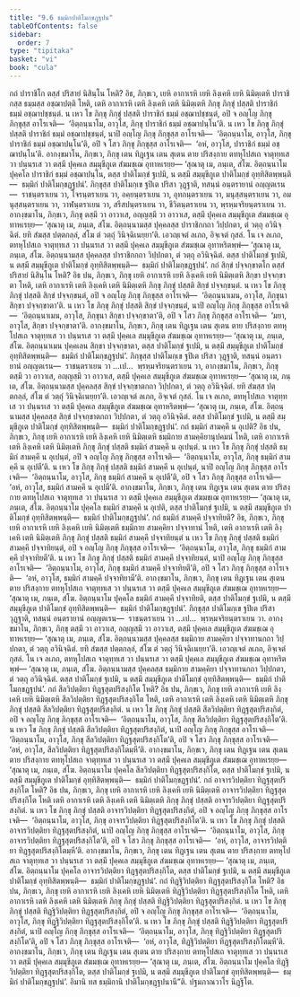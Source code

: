 ```yaml
---
title: "9.6 ธมฺมิกปาติโมกฺขฏฺฐปน"
tableOfContents: false
sidebar:
  order: 7
type: "tipitaka"
basket: "vi"
book: "cula"
---
```



<DynamicBreadcrumb />

<Division number="388" book="cula">

<Paragraph number="1894" book="cula">
กถํ ปาราชิโก ตสฺสํ ปริสายํ นิสินฺโน โหติ? อิธ, ภิกฺขเว, เยหิ อากาเรหิ เยหิ ลิงฺเคหิ เยหิ นิมิตฺเตหิ ปาราชิกสฺส ธมฺมสฺส อชฺฌาปตฺติ โหติ, เตหิ อากาเรหิ เตหิ ลิงฺเคหิ เตหิ นิมิตฺเตหิ ภิกฺขุ ภิกฺขุํ ปสฺสติ ปาราชิกํ ธมฺมํ อชฺฌาปชฺชนฺตํ. น เหว โข ภิกฺขุ ภิกฺขุํ ปสฺสติ ปาราชิกํ ธมฺมํ อชฺฌาปชฺชนฺตํ, อปิ จ อญฺโญ ภิกฺขุ ภิกฺขุสฺส อาโรเจติ—  ‘อิตฺถนฺนาโม, อาวุโส, ภิกฺขุ ปาราชิกํ ธมฺมํ อชฺฌาปนฺโน’ติ. น เหว โข ภิกฺขุ ภิกฺขุํ ปสฺสติ ปาราชิกํ ธมฺมํ อชฺฌาปชฺชนฺตํ, นาปิ อญฺโญ ภิกฺขุ ภิกฺขุสฺส อาโรเจติ—  ‘อิตฺถนฺนาโม, อาวุโส, ภิกฺขุ ปาราชิกํ ธมฺมํ อชฺฌาปนฺโน’ติ, อปิ จ โสว ภิกฺขุ ภิกฺขุสฺส อาโรเจติ—  ‘อหํ, อาวุโส, ปาราชิกํ ธมฺมํ อชฺฌาปนฺโน’ติ. อากงฺขมาโน, ภิกฺขเว, ภิกฺขุ เตน ทิฏฺเฐน เตน สุเตน ตาย ปริสงฺกาย ตทหุโปสเถ จาตุทฺทเส วา ปนฺนรเส วา ตสฺมึ ปุคฺคเล สมฺมุขีภูเต สํฆมชฺเฌ อุทาหเรยฺย—
</Paragraph>

<Paragraph number="1895" book="cula">
‘สุณาตุ เม, ภนฺเต, สํโฆ. อิตฺถนฺนาโม ปุคฺคโล ปาราชิกํ ธมฺมํ อชฺฌาปนฺโน, ตสฺส ปาติโมกฺขํ ฐเปมิ, น ตสฺมึ สมฺมุขีภูเต ปาติโมกฺขํ อุทฺทิสิตพฺพนฺติ—  ธมฺมิกํ ปาติโมกฺขฏฺฐปนํ’.
</Paragraph>

</Division>
<Division number="389" book="cula">

<Paragraph number="1896" book="cula">
ภิกฺขุสฺส ปาติโมกฺเข ฐปิเต ปริสา วุฏฺฐาติ, ทสนฺนํ อนฺตรายานํ อญฺญตเรน—  ราชนฺตราเยน วา, โจรนฺตราเยน วา, อคฺยนฺตราเยน วา, อุทกนฺตราเยน วา, มนุสฺสนฺตราเยน วา, อมนุสฺสนฺตราเยน วา, วาฬนฺตราเยน วา, สรีสปนฺตราเยน วา, ชีวิตนฺตราเยน วา, พฺรหฺมจริยนฺตราเยน วา. อากงฺขมาโน, ภิกฺขเว, ภิกฺขุ ตสฺมึ วา อาวาเส, อญฺญสฺมึ วา อาวาเส, ตสฺมึ ปุคฺคเล สมฺมุขีภูเต สํฆมชฺเฌ อุทาหเรยฺย—
</Paragraph>

<Paragraph number="1897" book="cula">
‘สุณาตุ เม, ภนฺเต, สํโฆ. อิตฺถนฺนามสฺส ปุคฺคลสฺส ปาราชิกกถา วิปฺปกตา, ตํ วตฺถุ อวินิจฺฉิตํ. ยทิ สํฆสฺส ปตฺตกลฺลํ, สํโฆ ตํ วตฺถุํ วินิจฺฉิเนยฺยา’ติ.
</Paragraph>

<Paragraph number="1898" book="cula">
เอวญฺเจตํ ลเภถ, อิจฺเจตํ กุสลํ. โน เจ ลเภถ, ตทหุโปสเถ จาตุทฺทเส วา ปนฺนรเส วา ตสฺมึ ปุคฺคเล สมฺมุขีภูเต สํฆมชฺเฌ อุทาหริตพฺพํ—
</Paragraph>

<Paragraph number="1899" book="cula">
‘สุณาตุ เม, ภนฺเต, สํโฆ. อิตฺถนฺนามสฺส ปุคฺคลสฺส ปาราชิกกถา วิปฺปกตา, ตํ วตฺถุ อวินิจฺฉิตํ. ตสฺส ปาติโมกฺขํ ฐเปมิ, น ตสฺมึ สมฺมุขีภูเต ปาติโมกฺขํ อุทฺทิสิตพฺพนฺติ—  ธมฺมิกํ ปาติโมกฺขฏฺฐปนํ’.
</Paragraph>

</Division>
<Division number="390" book="cula">

<Paragraph number="1900" book="cula">
กถํ สิกฺขํ ปจฺจกฺขาตโก ตสฺสํ ปริสายํ นิสินฺโน โหติ? อิธ ปน, ภิกฺขเว, ภิกฺขุ เยหิ อากาเรหิ เยหิ ลิงฺเคหิ เยหิ นิมิตฺเตหิ สิกฺขา ปจฺจกฺขาตา โหติ, เตหิ อากาเรหิ เตหิ ลิงฺเคหิ เตหิ นิมิตฺเตหิ ภิกฺขุ ภิกฺขุํ ปสฺสติ สิกฺขํ ปจฺจกฺขนฺตํ. น เหว โข ภิกฺขุ ภิกฺขุํ ปสฺสติ สิกฺขํ ปจฺจกฺขนฺตํ, อปิ จ อญฺโญ ภิกฺขุ ภิกฺขุสฺส อาโรเจติ—  ‘อิตฺถนฺนาเมน, อาวุโส, ภิกฺขุนา สิกฺขา ปจฺจกฺขาตา’ติ. น เหว โข ภิกฺขุ ภิกฺขุํ ปสฺสติ สิกฺขํ ปจฺจกฺขนฺตํ, นาปิ อญฺโญ ภิกฺขุ ภิกฺขุสฺส อาโรเจติ—  ‘อิตฺถนฺนาเมน, อาวุโส, ภิกฺขุนา สิกฺขา ปจฺจกฺขาตา’ติ, อปิ จ โสว ภิกฺขุ ภิกฺขุสฺส อาโรเจติ—  ‘มยา, อาวุโส, สิกฺขา ปจฺจกฺขาตา’ติ. อากงฺขมาโน, ภิกฺขเว, ภิกฺขุ เตน ทิฏฺเฐน เตน สุเตน ตาย ปริสงฺกาย ตทหุโปสเถ จาตุทฺทเส วา ปนฺนรเส วา ตสฺมึ ปุคฺคเล สมฺมุขีภูเต สํฆมชฺเฌ อุทาหเรยฺย—
</Paragraph>

<Paragraph number="1901" book="cula">
‘สุณาตุ เม, ภนฺเต, สํโฆ. อิตฺถนฺนาเมน ปุคฺคเลน สิกฺขา ปจฺจกฺขาตา, ตสฺส ปาติโมกฺขํ ฐเปมิ, น ตสฺมึ สมฺมุขีภูเต ปาติโมกฺขํ อุทฺทิสิตพฺพนฺติ—  ธมฺมิกํ ปาติโมกฺขฏฺฐปนํ’.
</Paragraph>

</Division>
<Division number="391" book="cula">

<Paragraph number="1902" book="cula">
ภิกฺขุสฺส ปาติโมกฺเข ฐปิเต ปริสา วุฏฺฐาติ, ทสนฺนํ อนฺตรายานํ อญฺญตเรน—  ราชนฺตราเยน วา …เป…  พฺรหฺมจริยนฺตราเยน วา, อากงฺขมาโน, ภิกฺขเว, ภิกฺขุ ตสฺมึ วา อาวาเส, อญฺญสฺมึ วา อาวาเส, ตสฺมึ ปุคฺคเล สมฺมุขีภูเต สํฆมชฺเฌ อุทาหเรยฺย—
</Paragraph>

<Paragraph number="1903" book="cula">
‘สุณาตุ เม, ภนฺเต, สํโฆ. อิตฺถนฺนามสฺส ปุคฺคลสฺส สิกฺขํ ปจฺจกฺขาตกถา วิปฺปกตา, ตํ วตฺถุ อวินิจฺฉิตํ. ยทิ สํฆสฺส ปตฺตกลฺลํ, สํโฆ ตํ วตฺถุํ วินิจฺฉิเนยฺยา’ติ.
</Paragraph>

<Paragraph number="1904" book="cula">
เอวญฺเจตํ ลเภถ, อิจฺเจตํ กุสลํ. โน เจ ลเภถ, ตทหุโปสเถ จาตุทฺทเส วา ปนฺนรเส วา ตสฺมึ ปุคฺคเล สมฺมุขีภูเต สํฆมชฺเฌ อุทาหริตพฺพํ—
</Paragraph>

<Paragraph number="1905" book="cula">
‘สุณาตุ เม, ภนฺเต, สํโฆ. อิตฺถนฺนามสฺส ปุคฺคลสฺส สิกฺขํ ปจฺจกฺขาตกถา วิปฺปกตา, ตํ วตฺถุ อวินิจฺฉิตํ. ตสฺส ปาติโมกฺขํ ฐเปมิ, น ตสฺมึ สมฺมุขีภูเต ปาติโมกฺขํ อุทฺทิสิตพฺพนฺติ—  ธมฺมิกํ ปาติโมกฺขฏฺฐปนํ’.
</Paragraph>

</Division>
<Division number="392" book="cula">

<Paragraph number="1906" book="cula">
กถํ ธมฺมิกํ สามคฺคึ น อุเปติ? อิธ ปน, ภิกฺขเว, ภิกฺขุ เยหิ อากาเรหิ เยหิ ลิงฺเคหิ เยหิ นิมิตฺเตหิ ธมฺมิกาย สามคฺคิยานุปคมนํ โหติ, เตหิ อากาเรหิ เตหิ ลิงฺเคหิ เตหิ นิมิตฺเตหิ ภิกฺขุ ภิกฺขุํ ปสฺสติ ธมฺมิกํ สามคฺคึ น อุเปนฺตํ. น เหว โข ภิกฺขุ ภิกฺขุํ ปสฺสติ ธมฺมิกํ สามคฺคึ น อุเปนฺตํ, อปิ จ อญฺโญ ภิกฺขุ ภิกฺขุสฺส อาโรเจติ—  ‘อิตฺถนฺนาโม, อาวุโส, ภิกฺขุ ธมฺมิกํ สามคฺคึ น อุเปตี’ติ. น เหว โข ภิกฺขุ ภิกฺขุํ ปสฺสติ ธมฺมิกํ สามคฺคึ น อุเปนฺตํ, นาปิ อญฺโญ ภิกฺขุ ภิกฺขุสฺส อาโรเจติ—  ‘อิตฺถนฺนาโม, อาวุโส, ภิกฺขุ ธมฺมิกํ สามคฺคึ น อุเปตี’ติ, อปิ จ โสว ภิกฺขุ ภิกฺขุสฺส อาโรเจติ—  ‘อหํ, อาวุโส, ธมฺมิกํ สามคฺคึ น อุเปมี’ติ. อากงฺขมาโน, ภิกฺขเว, ภิกฺขุ เตน ทิฏฺเฐน เตน สุเตน ตาย ปริสงฺกาย ตทหุโปสเถ จาตุทฺทเส วา ปนฺนรเส วา ตสฺมึ ปุคฺคเล สมฺมุขีภูเต สํฆมชฺเฌ อุทาหเรยฺย—
</Paragraph>

<Paragraph number="1907" book="cula">
‘สุณาตุ เม, ภนฺเต, สํโฆ. อิตฺถนฺนาโม ปุคฺคโล ธมฺมิกํ สามคฺคึ น อุเปติ, ตสฺส ปาติโมกฺขํ ฐเปมิ, น ตสฺมึ สมฺมุขีภูเต ปาติโมกฺขํ อุทฺทิสิตพฺพนฺติ—  ธมฺมิกํ ปาติโมกฺขฏฺฐปนํ’.
</Paragraph>

</Division>
<Division number="393" book="cula">

<Paragraph number="1908" book="cula">
กถํ ธมฺมิกํ สามคฺคึ ปจฺจาทิยติ? อิธ, ภิกฺขเว, ภิกฺขุ เยหิ อากาเรหิ เยหิ ลิงฺเคหิ เยหิ นิมิตฺเตหิ ธมฺมิกาย สามคฺคิยา ปจฺจาทานํ โหติ, เตหิ อากาเรหิ เตหิ ลิงฺเคหิ เตหิ นิมิตฺเตหิ ภิกฺขุ ภิกฺขุํ ปสฺสติ ธมฺมิกํ สามคฺคึ ปจฺจาทิยนฺตํ น เหว โข ภิกฺขุ ภิกฺขุํ ปสฺสติ ธมฺมิกํ สามคฺคึ ปจฺจาทิยนฺตํ, อปิ จ อญฺโญ ภิกฺขุ ภิกฺขุสฺส อาโรเจติ—  ‘อิตฺถนฺนาโม, อาวุโส, ภิกฺขุ ธมฺมิกํ สามคฺคึ ปจฺจาทิยตี’ติ. น เหว โข ภิกฺขุ ภิกฺขุํ ปสฺสติ ธมฺมิกํ สามคฺคึ ปจฺจาทิยนฺตํ, นาปิ อญฺโญ ภิกฺขุ ภิกฺขุสฺส อาโรเจติ—  ‘อิตฺถนฺนาโม, อาวุโส, ภิกฺขุ ธมฺมิกํ สามคฺคึ ปจฺจาทิยตี’ติ, อปิ จ โสว ภิกฺขุ ภิกฺขุสฺส อาโรเจติ—  ‘อหํ, อาวุโส, ธมฺมิกํ สามคฺคึ ปจฺจาทิยามี’ติ. อากงฺขมาโน, ภิกฺขเว, ภิกฺขุ เตน ทิฏฺเฐน เตน สุเตน ตาย ปริสงฺกาย ตทหุโปสเถ จาตุทฺทเส วา ปนฺนรเส วา ตสฺมึ ปุคฺคเล สมฺมุขีภูเต สํฆมชฺเฌ อุทาหเรยฺย—
</Paragraph>

<Paragraph number="1909" book="cula">
‘สุณาตุ เม, ภนฺเต, สํโฆ. อิตฺถนฺนาโม ปุคฺคโล ธมฺมิกํ สามคฺคึ ปจฺจาทิยติ, ตสฺส ปาติโมกฺขํ ฐเปมิ, น ตสฺมึ สมฺมุขีภูเต ปาติโมกฺขํ อุทฺทิสิตพฺพนฺติ—  ธมฺมิกํ ปาติโมกฺขฏฺฐปนํ’.
</Paragraph>

</Division>
<Division number="394" book="cula">

<Paragraph number="1910" book="cula">
ภิกฺขุสฺส ปาติโมกฺเข ฐปิเต ปริสา วุฏฺฐาติ, ทสนฺนํ อนฺตรายานํ อญฺญตเรน—  ราชนฺตราเยน วา …เป…  พฺรหฺมจริยนฺตราเยน วา. อากงฺขมาโน, ภิกฺขเว, ภิกฺขุ ตสฺมึ วา อาวาเส, อญฺญสฺมึ วา อาวาเส, ตสฺมึ ปุคฺคเล สมฺมุขีภูเต สํฆมชฺเฌ อุทาหเรยฺย—
</Paragraph>

<Paragraph number="1911" book="cula">
‘สุณาตุ เม, ภนฺเต, สํโฆ. อิตฺถนฺนามสฺส ปุคฺคลสฺส ธมฺมิกาย สามคฺคิยา ปจฺจาทานกถา วิปฺปกตา, ตํ วตฺถุ อวินิจฺฉิตํ. ยทิ สํฆสฺส ปตฺตกลฺลํ, สํโฆ ตํ วตฺถุํ วินิจฺฉิเนยฺยา’ติ.
</Paragraph>

<Paragraph number="1912" book="cula">
เอวญฺเจตํ ลเภถ, อิจฺเจตํ กุสลํ. โน เจ ลเภถ, ตทหุโปสเถ จาตุทฺทเส วา ปนฺนรเส วา ตสฺมึ ปุคฺคเล สมฺมุขีภูเต สํฆมชฺเฌ อุทาหริตพฺพํ—
</Paragraph>

<Paragraph number="1913" book="cula">
‘สุณาตุ เม, ภนฺเต, สํโฆ. อิตฺถนฺนามสฺส ปุคฺคลสฺส ธมฺมิกาย สามคฺคิยา ปจฺจาทานกถา วิปฺปกตา, ตํ วตฺถุ อวินิจฺฉิตํ. ตสฺส ปาติโมกฺขํ ฐเปมิ, น ตสฺมึ สมฺมุขีภูเต ปาติโมกฺขํ อุทฺทิสิตพฺพนฺติ—  ธมฺมิกํ ปาติโมกฺขฏฺฐปนํ’.
</Paragraph>

</Division>
<Division number="395" book="cula">

<Paragraph number="1914" book="cula">
กถํ สีลวิปตฺติยา ทิฏฺฐสุตปริสงฺกิโต โหติ? อิธ ปน, ภิกฺขเว, ภิกฺขุ เยหิ อากาเรหิ เยหิ ลิงฺเคหิ เยหิ นิมิตฺเตหิ สีลวิปตฺติยา ทิฏฺฐสุตปริสงฺกิโต โหติ, เตหิ อากาเรหิ เตหิ ลิงฺเคหิ เตหิ นิมิตฺเตหิ ภิกฺขุ ภิกฺขุํ ปสฺสติ สีลวิปตฺติยา ทิฏฺฐสุตปริสงฺกิตํ. น เหว โข ภิกฺขุ ภิกฺขุํ ปสฺสติ สีลวิปตฺติยา ทิฏฺฐสุตปริสงฺกิตํ, อปิ จ อญฺโญ ภิกฺขุ ภิกฺขุสฺส อาโรเจติ—  ‘อิตฺถนฺนาโม, อาวุโส, ภิกฺขุ สีลวิปตฺติยา ทิฏฺฐสุตปริสงฺกิโต’ติ. น เหว โข ภิกฺขุ ภิกฺขุํ ปสฺสติ สีลวิปตฺติยา ทิฏฺฐสุตปริสงฺกิตํ, นาปิ อญฺโญ ภิกฺขุ ภิกฺขุสฺส อาโรเจติ—  ‘อิตฺถนฺนาโม, อาวุโส, ภิกฺขุ สีลวิปตฺติยา ทิฏฺฐสุตปริสงฺกิโต’ติ, อปิ จ โสว ภิกฺขุ ภิกฺขุสฺส อาโรเจติ—  ‘อหํ, อาวุโส, สีลวิปตฺติยา ทิฏฺฐสุตปริสงฺกิโตมฺหี’ติ. อากงฺขมาโน, ภิกฺขเว, ภิกฺขุ เตน ทิฏฺเฐน เตน สุเตน ตาย ปริสงฺกาย ตทหุโปสเถ จาตุทฺทเส วา ปนฺนรเส วา ตสฺมึ ปุคฺคเล สมฺมุขีภูเต สํฆมชฺเฌ อุทาหเรยฺย—
</Paragraph>

<Paragraph number="1915" book="cula">
‘สุณาตุ เม, ภนฺเต, สํโฆ. อิตฺถนฺนาโม ปุคฺคโล สีลวิปตฺติยา ทิฏฺฐสุตปริสงฺกิโต, ตสฺส ปาติโมกฺขํ ฐเปมิ, น ตสฺมึ สมฺมุขีภูเต ปาติโมกฺขํ อุทฺทิสิตพฺพนฺติ—  ธมฺมิกํ ปาติโมกฺขฏฺฐปนํ’.
</Paragraph>

</Division>
<Division number="396" book="cula">

<Paragraph number="1916" book="cula">
กถํ อาจารวิปตฺติยา ทิฏฺฐสุตปริสงฺกิโต โหติ? อิธ ปน, ภิกฺขเว, ภิกฺขุ เยหิ อากาเรหิ เยหิ ลิงฺเคหิ เยหิ นิมิตฺเตหิ อาจารวิปตฺติยา ทิฏฺฐสุตปริสงฺกิโต โหติ เตหิ อากาเรหิ เตหิ ลิงฺเคหิ เตหิ นิมิตฺเตหิ ภิกฺขุ ภิกฺขุํ ปสฺสติ อาจารวิปตฺติยา ทิฏฺฐสุตปริสงฺกิตํ. น เหว โข ภิกฺขุ ภิกฺขุํ ปสฺสติ อาจารวิปตฺติยา ทิฏฺฐสุตปริสงฺกิตํ, อปิ จ อญฺโญ ภิกฺขุ ภิกฺขุสฺส อาโรเจติ—  ‘อิตฺถนฺนาโม, อาวุโส, ภิกฺขุ อาจารวิปตฺติยา ทิฏฺฐสุตปริสงฺกิโต’ติ. น เหว โข ภิกฺขุ ภิกฺขุํ ปสฺสติ อาจารวิปตฺติยา ทิฏฺฐสุตปริสงฺกิตํ, นาปิ อญฺโญ ภิกฺขุ ภิกฺขุสฺส อาโรเจติ—  ‘อิตฺถนฺนาโม, อาวุโส, ภิกฺขุ อาจารวิปตฺติยา ทิฏฺฐสุตปริสงฺกิโต’ติ, อปิ จ โสว ภิกฺขุ ภิกฺขุสฺส อาโรเจติ—  ‘อหํ, อาวุโส, อาจารวิปตฺติยา ทิฏฺฐสุตปริสงฺกิโตมฺหี’ติ. อากงฺขมาโน, ภิกฺขเว, ภิกฺขุ เตน ทิฏฺเฐน เตน สุเตน ตาย ปริสงฺกาย ตทหุโปสเถ จาตุทฺทเส วา ปนฺนรเส วา ตสฺมึ ปุคฺคเล สมฺมุขีภูเต สํฆมชฺเฌ อุทาหเรยฺย—
</Paragraph>

<Paragraph number="1917" book="cula">
‘สุณาตุ เม, ภนฺเต, สํโฆ. อิตฺถนฺนาโม ปุคฺคโล อาจารวิปตฺติยา ทิฏฺฐสุตปริสงฺกิโต, ตสฺส ปาติโมกฺขํ ฐเปมิ, น ตสฺมึ สมฺมุขีภูเต ปาติโมกฺขํ อุทฺทิสิตพฺพนฺติ—  ธมฺมิกํ ปาติโมกฺขฏฺฐปนํ’.
</Paragraph>

</Division>
<Division number="397" book="cula">

<Paragraph number="1918" book="cula">
กถํ ทิฏฺฐิวิปตฺติยา ทิฏฺฐสุตปริสงฺกิโต โหติ? อิธ ปน, ภิกฺขเว, ภิกฺขุ เยหิ อากาเรหิ เยหิ ลิงฺเคหิ เยหิ นิมิตฺเตหิ ทิฏฺฐิวิปตฺติยา ทิฏฺฐสุตปริสงฺกิโต โหติ, เตหิ อากาเรหิ เตหิ ลิงฺเคหิ เตหิ นิมิตฺเตหิ ภิกฺขุ ภิกฺขุํ ปสฺสติ ทิฏฺฐิวิปตฺติยา ทิฏฺฐสุตปริสงฺกิตํ. น เหว โข ภิกฺขุ ภิกฺขุํ ปสฺสติ ทิฏฺฐิวิปตฺติยา ทิฏฺฐสุตปริสงฺกิตํ, อปิ จ อญฺโญ ภิกฺขุ ภิกฺขุสฺส อาโรเจติ—  ‘อิตฺถนฺนาโม, อาวุโส, ภิกฺขุ ทิฏฺฐิวิปตฺติยา ทิฏฺฐสุตปริสงฺกิโต’ติ. น เหว โข ภิกฺขุ ภิกฺขุํ ปสฺสติ ทิฏฺฐิวิปตฺติยา ทิฏฺฐสุตปริสงฺกิตํ, นาปิ อญฺโญ ภิกฺขุ ภิกฺขุสฺส อาโรเจติ—  ‘อิตฺถนฺนาโม, อาวุโส, ภิกฺขุ ทิฏฺฐิวิปตฺติยา ทิฏฺฐสุตปริสงฺกิโต’ติ, อปิ จ โสว ภิกฺขุ ภิกฺขุสฺส อาโรเจติ—  ‘อหํ, อาวุโส, ทิฏฺฐิวิปตฺติยา ทิฏฺฐสุตปริสงฺกิโตมฺหี’ติ. อากงฺขมาโน, ภิกฺขเว, ภิกฺขุ เตน ทิฏฺเฐน เตน สุเตน ตาย ปริสงฺกาย ตทหุโปสเถ จาตุทฺทเส วา ปนฺนรเส วา ตสฺมึ ปุคฺคเล สมฺมุขีภูเต สํฆมชฺเฌ อุทาหเรยฺย—
</Paragraph>

<Paragraph number="1919" book="cula">
‘สุณาตุ เม, ภนฺเต, สํโฆ. อิตฺถนฺนาโม ปุคฺคโล ทิฏฺฐิวิปตฺติยา ทิฏฺฐสุตปริสงฺกิโต, ตสฺส ปาติโมกฺขํ ฐเปมิ, น ตสฺมึ สมฺมุขีภูเต ปาติโมกฺขํ อุทฺทิสิตพฺพนฺติ—  ธมฺมิกํ ปาติโมกฺขฏฺฐปนํ’.
</Paragraph>

<Paragraph number="1920" book="cula">
อิมานิ ทส ธมฺมิกานิ ปาติโมกฺขฏฺฐปนานี”ติ.

</Paragraph>
</Division>

<Paragraph number="1921" type="center" book="cula">
ปฐมภาณวาโร นิฏฺฐิโต.
</Paragraph>